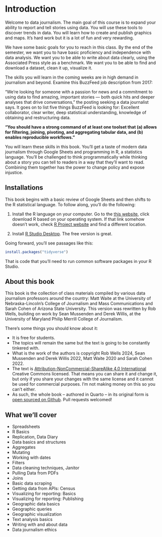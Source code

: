 # Introduction

Welcome to data journalism. The main goal of this course is to expand your ability to report and tell stories using data. You will use these tools to discover trends in data. You will learn how to create and publish graphics and maps. It's hard work but it is a lot of fun and very rewarding.

We have some basic goals for you to reach in this class. By the end of the semester, we want you to have basic proficiency and independence with data analysis. We want you to be able to write about data clearly, using the Associated Press style as a benchmark. We want you to be able to find and download a dataset, clean it up, visualize it.

The skills you will learn in the coming weeks are in high demand in journalism and beyond. Examine this BuzzFeed job description from 2017:

"We're looking for someone with a passion for news and a commitment to using data to find amazing, important stories --- both quick hits and deeper analyses that drive conversations," the posting seeking a data journalist says. It goes on to list five things BuzzFeed is looking for: Excellent collaborator, clear writer, deep statistical understanding, knowledge of obtaining and restructuring data.

**"You should have a strong command of at least one toolset that (a) allows for filtering, joining, pivoting, and aggregating tabular data, and (b) enables reproducible workflows."**

You will learn these skills in this book. You'll get a taste of modern data journalism through Google Sheets and programming in R, a statistics language. You'll be challenged to think programmatically while thinking about a story you can tell to readers in a way that they'll want to read. Combining them together has the power to change policy and expose injustice.

## Installations

This book begins with a basic review of Google Sheets and then shifts to the R statistical language. To follow along, you'll do the following:

1.  Install the R language on your computer. Go to the [this website](http://lib.stat.cmu.edu/R/CRAN/), click download R based on your operating system. If that link somehow doesn't work, check [R Project website](https://www.r-project.org/) and find a different location.

2.  Install [R Studio Desktop](https://www.rstudio.com/products/rstudio/#Desktop). The free version is great.

Going forward, you'll see passages like this:

```r
install.packages("tidyverse")
```

That is code that you'll need to run common software packages in your R Studio. 

## About this book

This book is the collection of class materials compiled by various data journalism professors around the country: Matt Waite at the University of Nebraska-Lincoln's College of Journalism and Mass Communications and Sarah Cohen of Arizona State University. This version was rewritten by Rob Wells, building on work by Sean Mussenden and Derek Willis, at the University of Maryland Philip Merrill College of Journalism.

There's some things you should know about it:

-   It is free for students.
-   The topics will remain the same but the text is going to be constantly tinkered with.
-   What is the work of the authors is copyright Rob Wells 2024, Sean Mussenden and Derek Willis 2022, Matt Waite 2020 and Sarah Cohen 2022.
-   The text is [Attribution-NonCommercial-ShareAlike 4.0 International](https://creativecommons.org/licenses/by-nc-sa/4.0/) Creative Commons licensed. That means you can share it and change it, but only if you share your changes with the same license and it cannot be used for commercial purposes. I'm not making money on this so you can't either.
-   As such, the whole book -- authored in Quarto -- in its original form is [open sourced on Github](https://wellsdata.github.io/data_journalism_class/). Pull requests welcomed!

## What we'll cover

-   Spreadsheets
-   R Basics
-   Replication, Data Diary
-   Data basics and structures
-   Aggregates
-   Mutating
-   Working with dates
-   Filters
-   Data cleaning techniques, Janitor
-   Pulling Data from PDFs
-   Joins
-   Basic data scraping
-   Getting data from APIs: Census
-   Visualizing for reporting: Basics
-   Visualizing for reporting: Publishing
-   Geographic data basics
-   Geographic queries
-   Geographic visualization
-   Text analysis basics
-   Writing with and about data
-   Data journalism ethics
